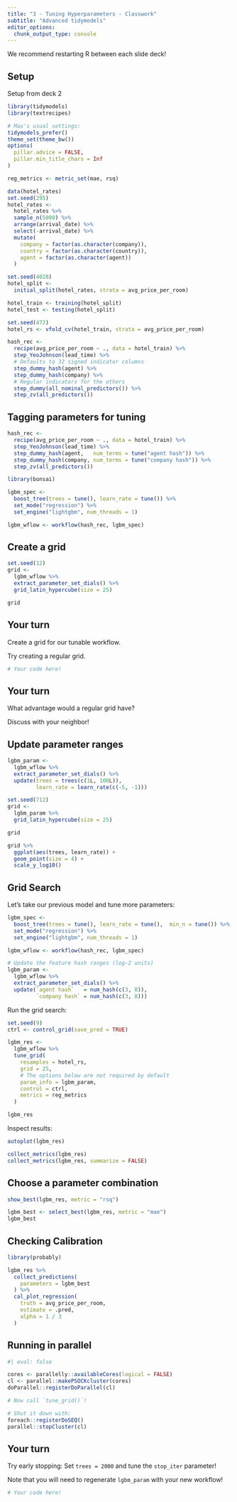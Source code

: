 ```yaml
---
title: "3 - Tuning Hyperparameters - Classwork"
subtitle: "Advanced tidymodels"
editor_options: 
  chunk_output_type: console
---
```


We recommend restarting R between each slide deck!

## Setup

Setup from deck 2

```r
library(tidymodels)
library(textrecipes)

# Max's usual settings: 
tidymodels_prefer()
theme_set(theme_bw())
options(
  pillar.advice = FALSE, 
  pillar.min_title_chars = Inf
)

reg_metrics <- metric_set(mae, rsq)

data(hotel_rates)
set.seed(295)
hotel_rates <- 
  hotel_rates %>% 
  sample_n(5000) %>% 
  arrange(arrival_date) %>% 
  select(-arrival_date) %>% 
  mutate(
    company = factor(as.character(company)),
    country = factor(as.character(country)),
    agent = factor(as.character(agent))
  )

set.seed(4028)
hotel_split <-
  initial_split(hotel_rates, strata = avg_price_per_room)

hotel_train <- training(hotel_split)
hotel_test <- testing(hotel_split)

set.seed(472)
hotel_rs <- vfold_cv(hotel_train, strata = avg_price_per_room)

hash_rec <-
  recipe(avg_price_per_room ~ ., data = hotel_train) %>%
  step_YeoJohnson(lead_time) %>%
  # Defaults to 32 signed indicator columns
  step_dummy_hash(agent) %>%
  step_dummy_hash(company) %>%
  # Regular indicators for the others
  step_dummy(all_nominal_predictors()) %>% 
  step_zv(all_predictors())
```

## Tagging parameters for tuning

```r
hash_rec <-
  recipe(avg_price_per_room ~ ., data = hotel_train) %>%
  step_YeoJohnson(lead_time) %>%
  step_dummy_hash(agent,   num_terms = tune("agent hash")) %>%
  step_dummy_hash(company, num_terms = tune("company hash")) %>%
  step_zv(all_predictors())
```

```r
library(bonsai)

lgbm_spec <- 
  boost_tree(trees = tune(), learn_rate = tune()) %>% 
  set_mode("regression") %>% 
  set_engine("lightgbm", num_threads = 1)

lgbm_wflow <- workflow(hash_rec, lgbm_spec)
```

## Create a grid 

```r
set.seed(12)
grid <- 
  lgbm_wflow %>% 
  extract_parameter_set_dials() %>% 
  grid_latin_hypercube(size = 25)

grid
```

## Your turn 

Create a grid for our tunable workflow.

Try creating a regular grid.

```r
# Your code here!
```

## Your turn 

What advantage would a regular grid have? 

Discuss with your neighbor!

## Update parameter ranges 

```r
lgbm_param <- 
  lgbm_wflow %>% 
  extract_parameter_set_dials() %>% 
  update(trees = trees(c(1L, 100L)),
         learn_rate = learn_rate(c(-5, -1)))

set.seed(712)
grid <- 
  lgbm_param %>% 
  grid_latin_hypercube(size = 25)

grid
```

```r
grid %>% 
  ggplot(aes(trees, learn_rate)) +
  geom_point(size = 4) +
  scale_y_log10()
```

## Grid Search

Let's take our previous model and tune more parameters:

```r
lgbm_spec <- 
  boost_tree(trees = tune(), learn_rate = tune(),  min_n = tune()) %>% 
  set_mode("regression") %>% 
  set_engine("lightgbm", num_threads = 1)

lgbm_wflow <- workflow(hash_rec, lgbm_spec)

# Update the feature hash ranges (log-2 units)
lgbm_param <-
  lgbm_wflow %>%
  extract_parameter_set_dials() %>%
  update(`agent hash`   = num_hash(c(3, 8)),
         `company hash` = num_hash(c(3, 8)))
```

Run the grid search:

```r
set.seed(9)
ctrl <- control_grid(save_pred = TRUE)

lgbm_res <-
  lgbm_wflow %>%
  tune_grid(
    resamples = hotel_rs,
    grid = 25,
    # The options below are not required by default
    param_info = lgbm_param, 
    control = ctrl,
    metrics = reg_metrics
  )

lgbm_res 
```

Inspect results:

```r
autoplot(lgbm_res)

collect_metrics(lgbm_res)
collect_metrics(lgbm_res, summarize = FALSE)
```

## Choose a parameter combination

```r
show_best(lgbm_res, metric = "rsq")

lgbm_best <- select_best(lgbm_res, metric = "mae")
lgbm_best
```

## Checking Calibration

```r
library(probably)

lgbm_res %>%
  collect_predictions(
    parameters = lgbm_best
  ) %>%
  cal_plot_regression(
    truth = avg_price_per_room,
    estimate = .pred,
    alpha = 1 / 3
  )
```

## Running in parallel

```r
#| eval: false

cores <- parallelly::availableCores(logical = FALSE)
cl <- parallel::makePSOCKcluster(cores)
doParallel::registerDoParallel(cl)

# Now call `tune_grid()`!

# Shut it down with:
foreach::registerDoSEQ()
parallel::stopCluster(cl)
```

## Your turn

Try early stopping: Set `trees = 2000` and tune the `stop_iter` parameter!

Note that you will need to regenerate `lgbm_param` with your new workflow!

```r
# Your code here!

```

